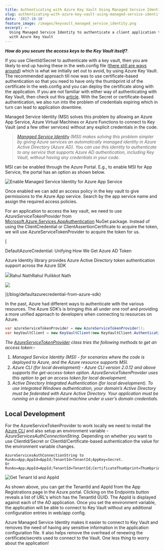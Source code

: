 ```yaml
---
title: Authenticating with Azure Key Vault Using Managed Service Identity
slug: authenticating-with-azure-key-vault-using-managed-service-identity
date: '2017-10-18'
feature_image: /images/keyvault_managed_service_identity.png
excerpt: >-
  Using Managed Service Identity to authenticate a client application to connect
  with Azure Key Vault
---
```

**_How do you secure the access keys to the Key Vault itself?_**.

If you use ClientId/Secret to authenticate with a key vault, then you are likely to end up having these in the web.config file ([there still are ways around](/blog/keeping-sensitive-configuration-data-out-of-source-control/)) which is what we initially set out to avoid, by using Azure Key Vault. The recommended approach till now was to use certificate-based authentication so that you need to have only the thumbprint id of the certificate in the web.config and you can deploy the certificate along with the application. If you are not familiar with either way of authenticating with Key Vault, then check out this [article](/blog/authenticating-a-client-application-with-azure-key-vault/). With the Secret or certificate-based authentication, we also run into the problem of credentials expiring which in turn can lead to application downtime.

Managed Service Identity (MSI) solves this problem by allowing an Azure App Service, Azure Virtual Machines or Azure Functions to connect to Key Vault (and a few other services) without any explicit credentials in the code.

> _[Managed Service Identity](https://docs.microsoft.com/en-us/azure/active-directory/msi-overview) (MSI) makes solving this problem simpler by giving Azure services an automatically managed identity in Azure Active Directory (Azure AD). You can use this identity to authenticate to any service that supports Azure AD authentication, including Key Vault, without having any credentials in your code._

MSI can be enabled through the Azure Portal. E.g., to enable MSI for App Service, the portal has an option as shown below.

![Enable Managed Service Identity for Azure App Service](/images/keyvault_managed_service_identity.png)

Once enabled we can add an access policy in the key vault to give permissions to the Azure App service. Search by the app service name and assign the required access policies.

For an application to access the key vault, we need to use _AzureServiceTokenProvider_ from [Microsoft.Azure.Services.AppAuthentication](https://www.nuget.org/packages/Microsoft.Azure.Services.AppAuthentication/) NuGet package. Instead of using the ClientCredential or ClientAssertionCertificate to acquire the token, we will use AzureServiceTokenProvider to acquire the token for us.

[

DefaultAzureCredential: Unifying How We Get Azure AD Token

Azure Identity library provides Azure Active Directory token authentication support across the Azure SDK

![](/favicon.ico)Rahul NathRahul Pulikkot Nath

![](/images/pfx_security.jpg)

](/blog/defaultazurecredential-from-azure-sdk)

In the past, Azure had different ways to authenticate with the various resources. The Azure SDK’s is bringing this all under one roof and providing a more unified approach to developers when connecting to resources on Azure.

```csharp
var azureServiceTokenProvider = new AzureServiceTokenProvider();
var keyVaultClient = new KeyVaultClient(new KeyVaultClient.AuthenticationCallback(azureServiceTokenProvider.KeyVaultTokenCallback));

```

_The [AzureServiceTokenProvider](https://azure.microsoft.com/en-us/resources/samples/app-service-msi-keyvault-dotnet/) class tries the following methods to get an access token:-_

1.  _Managed Service Identity (MSI) - for scenarios where the code is deployed to Azure, and the Azure resource supports MSI._
2.  _Azure CLI (for local development) - Azure CLI version 2.0.12 and above supports the get-access-token option. AzureServiceTokenProvider uses this option to get an access token for local development._
3.  _Active Directory Integrated Authentication (for local development). To use integrated Windows authentication, your domain’s Active Directory must be federated with Azure Active Directory. Your application must be running on a domain-joined machine under a user’s domain credentials._

## Local Development

For the AzureServiceTokenProvider to work locally we need to install the [Azure CLI](https://docs.microsoft.com/en-us/cli/azure/install-azure-cli?view=azure-cli-latest) and also setup an environment variable - _AzureServicesAuthConnectionString_. Depending on whether you want to use ClientId/Secret or ClientId/Certificate-based authentication the value for the environment variable changes.

```text
AzureServicesAuthConnectionString to RunAs=App;AppId=AppId;TenantId=TenantId;AppKey=Secret.
Or
RunAs=App;AppId=AppId;TenantId=TenantId;CertificateThumbprint=Thumbprint;CertificateStoreLocation=CurrentUser

```
![Get Tenant Id and AppId](/images/kkeyvault_msi_tenantId.png)

As shown above, you can get the TenantId and AppId from the App Registrations page in the Azure portal. Clicking on the Endpoints button reveals a list of URL's which has the TenantId GUID. The AppId is displayed against each of the AD application. Once you set the environment variable, the application will be able to connect to Key Vault without any additional configuration entries in web/app config.

Azure Managed Service Identity makes it easier to connect to Key Vault and removes the need of having any sensitive information in the application configuration file. It also helps remove the overhead of renewing the certificate/secrets used to connect to the Vault. One less thing to worry about the application!
